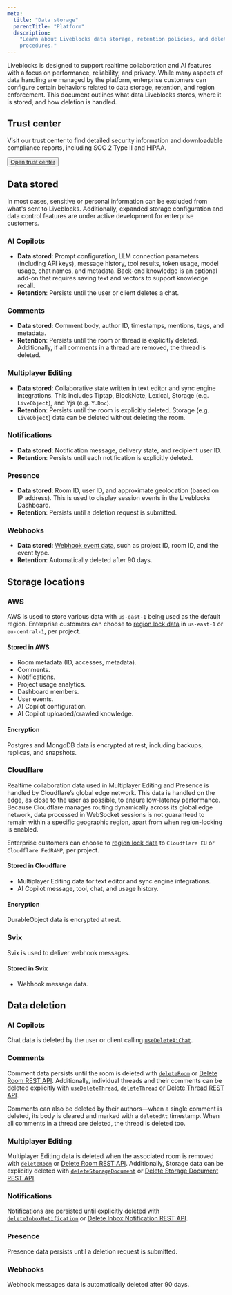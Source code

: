 ```yaml
---
meta:
  title: "Data storage"
  parentTitle: "Platform"
  description:
    "Learn about Liveblocks data storage, retention policies, and deletion
    procedures."
---
```


Liveblocks is designed to support realtime collaboration and AI features with a
focus on performance, reliability, and privacy. While many aspects of data
handling are managed by the platform, enterprise customers can configure certain
behaviors related to data storage, retention, and region enforcement. This
document outlines what data Liveblocks stores, where it is stored, and how
deletion is handled.

## Trust center

Visit our trust center to find detailed security information and downloadable compliance reports, including SOC 2 Type II and HIPAA.

<Button asChild className="not-markdown">
  <a href="https://liveblocks.safebase.us/">
    Open trust center
  </a>
</Button>

## Data stored

In most cases, sensitive or personal information can be excluded from what's
sent to Liveblocks. Additionally, expanded storage configuration and data
control features are under active development for enterprise customers.

### AI Copilots

- **Data stored**: Prompt configuration, LLM connection parameters (including
  API keys), message history, tool results, token usage, model usage, chat
  names, and metadata. Back-end knowledge is an optional add-on that requires
  saving text and vectors to support knowledge recall.
- **Retention**: Persists until the user or client deletes a chat.

### Comments

- **Data stored**: Comment body, author ID, timestamps, mentions, tags, and
  metadata.
- **Retention**: Persists until the room or thread is explicitly deleted.
  Additionally, if all comments in a thread are removed, the thread is deleted.

### Multiplayer Editing

- **Data stored**: Collaborative state written in text editor and sync engine
  integrations. This includes Tiptap, BlockNote, Lexical, Storage (e.g.
  `LiveObject`), and Yjs (e.g. `Y.Doc`).
- **Retention**: Persists until the room is explicitly deleted. Storage (e.g.
  `LiveObject`) data can be deleted without deleting the room.

### Notifications

- **Data stored**: Notification message, delivery state, and recipient user ID.
- **Retention**: Persists until each notification is explicitly deleted.

### Presence

- **Data stored**: Room ID, user ID, and approximate geolocation (based on IP
  address). This is used to display session events in the Liveblocks Dashboard.
- **Retention**: Persists until a deletion request is submitted.

### Webhooks

- **Data stored**:
  [Webhook event data](/docs/platform/webhooks#Liveblocks-events), such as
  project ID, room ID, and the event type.
- **Retention**: Automatically deleted after 90 days.

## Storage locations

### AWS

AWS is used to store various data with `us-east-1` being used as the default
region. Enterprise customers can choose to
[region lock data](/docs/platform/projects#Project-location) in `us-east-1` or
`eu-central-1`, per project.

#### Stored in AWS

- Room metadata (ID, accesses, metadata).
- Comments.
- Notifications.
- Project usage analytics.
- Dashboard members.
- User events.
- AI Copilot configuration.
- AI Copilot uploaded/crawled knowledge.

#### Encryption

Postgres and MongoDB data is encrypted at rest, including backups, replicas, and
snapshots.

### Cloudflare

Realtime collaboration data used in Multiplayer Editing and Presence is handled
by Cloudflare’s global edge network. This data is handled on the edge, as close
to the user as possible, to ensure low-latency performance. Because Cloudflare
manages routing dynamically across its global edge network, data processed in
WebSocket sessions is not guaranteed to remain within a specific geographic
region, apart from when region-locking is enabled.

Enterprise customers can choose to
[region lock data](/docs/platform/projects#Project-location) to `Cloudflare EU`
or `Cloudflare FedRAMP`, per project.

#### Stored in Cloudflare

- Multiplayer Editing data for text editor and sync engine integrations.
- AI Copilot message, tool, chat, and usage history.

#### Encryption

DurableObject data is encrypted at rest.

### Svix

Svix is used to deliver webhook messages.

#### Stored in Svix

- Webhook message data.

## Data deletion

### AI Copilots

Chat data is deleted by the user or client calling
[`useDeleteAiChat`](/docs/api-reference/liveblocks-react#useDeleteAiChat).

### Comments

Comment data persists until the room is deleted with
[`deleteRoom`](/docs/api-reference/liveblocks-node#delete-rooms-roomId) or
[Delete Room REST API](/docs/api-reference/rest-api-endpoints#delete-rooms-roomId).
Additionally, individual threads and their comments can be deleted explicitly
with [`useDeleteThread`](/docs/api-reference/liveblocks-react#useDeleteThread),
[`deleteThread`](/docs/api-reference/liveblocks-node#delete-rooms-roomId-threads-threadId)
or
[Delete Thread REST API](/docs/api-reference/rest-api-endpoints#delete-rooms-roomId-threads-threadId).

Comments can also be deleted by their authors—when a single comment is deleted,
its body is cleared and marked with a `deletedAt` timestamp. When all comments
in a thread are deleted, the thread is deleted too.

### Multiplayer Editing

Multiplayer Editing data is deleted when the associated room is removed with
[`deleteRoom`](/docs/api-reference/liveblocks-node#delete-rooms-roomId) or
[Delete Room REST API](/docs/api-reference/rest-api-endpoints#delete-rooms-roomId).
Additionally, Storage data can be explicitly deleted with
[`deleteStorageDocument`](/docs/api-reference/liveblocks-node#delete-rooms-roomId-storage)
or
[Delete Storage Document REST API](/docs/api-reference/rest-api-endpoints#delete-rooms-roomId-storage).

### Notifications

Notifications are persisted until explicitly deleted with
[`deleteInboxNotification`](/docs/api-reference/liveblocks-node#delete-users-userId-inboxNotifications-inboxNotificationId)
or
[Delete Inbox Notification REST API](/docs/api-reference/rest-api-endpoints#delete-users-userId-inboxNotifications-inboxNotificationId).

### Presence

Presence data persists until a deletion request is submitted.

### Webhooks

Webhook messages data is automatically deleted after 90 days.
